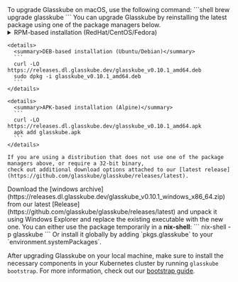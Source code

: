 
<Tabs groupId="operating-systems">
  <TabItem value="mac" label="macOS">
    To upgrade Glasskube on macOS, use the following command:
    ```shell
    brew upgrade glasskube
    ```
  </TabItem>
  <TabItem value="linux" label="Linux">
    You can upgrade Glasskube by reinstalling the latest package using one of the package managers below.
    <details>
      <summary>RPM-based installation (RedHat/CentOS/Fedora)</summary>
      ```
      dnf install https://releases.dl.glasskube.dev/glasskube_v0.10.1_amd64.rpm
      ```
    </details>

    <details>
      <summary>DEB-based installation (Ubuntu/Debian)</summary>
      ```
      curl -LO https://releases.dl.glasskube.dev/glasskube_v0.10.1_amd64.deb
      sudo dpkg -i glasskube_v0.10.1_amd64.deb
      ```
    </details>

    <details>
      <summary>APK-based installation (Alpine)</summary>
      ```
      curl -LO https://releases.dl.glasskube.dev/glasskube_v0.10.1_amd64.apk
      apk add glasskube.apk
      ```
    </details>

    If you are using a distribution that does not use one of the package managers above, or require a 32-bit binary,
    check out additional download options attached to our [latest release](https://github.com/glasskube/glasskube/releases/latest).
  </TabItem>

  <TabItem value="win" label="Windows">
    Download the [windows archive](https://releases.dl.glasskube.dev/glasskube_v0.10.1_windows_x86_64.zip) from our
    latest [Release](https://github.com/glasskube/glasskube/releases/latest) and unpack it using Windows Explorer and replace the existing executable with the new one.
  </TabItem>

  <TabItem value="nixos" label="NixOS/Nixpkgs">
    You can either use the package temporarily in a <b>nix-shell</b>:
    ```
    nix-shell -p glasskube
    ```
    Or install it globally by adding `pkgs.glasskube` to your `environment.systemPackages`.
  </TabItem>
</Tabs>

<br />

After upgrading Glasskube on your local machine, make sure to install the necessary components in your Kubernetes cluster by running `glasskube bootstrap`.
For more information, check out our [bootstrap guide](/docs/getting-started/bootstrap).
